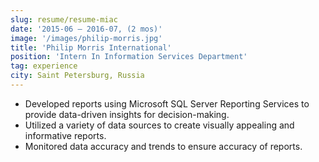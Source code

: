 ```yaml
---
slug: resume/resume-miac
date: '2015-06 – 2016-07, (2 mos)'
image: '/images/philip-morris.jpg'
title: 'Philip Morris International'
position: 'Intern In Information Services Department'
tag: experience
city: Saint Petersburg, Russia
---
```

* Developed reports using Microsoft SQL Server Reporting Services to provide data-driven insights for decision-making. 
* Utilized a variety of data sources to create visually appealing and informative reports. 
* Monitored data accuracy and trends to ensure accuracy of reports.